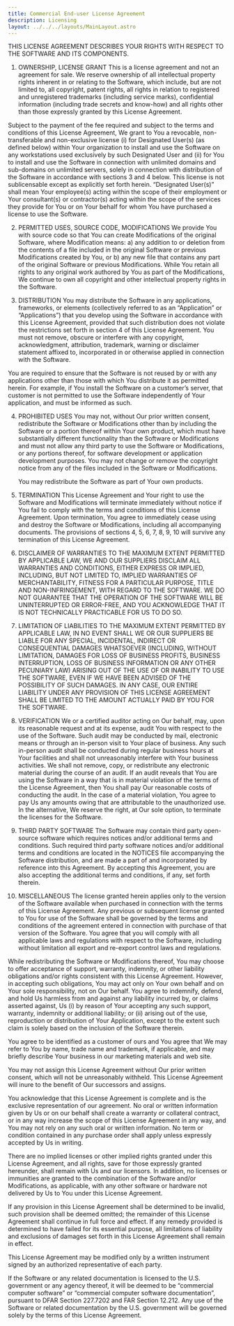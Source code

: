 ```yaml
---
title: Commercial End-user License Agreement
description: Licensing
layout: ../../../layouts/MainLayout.astro
---
```


THIS LICENSE AGREEMENT DESCRIBES YOUR RIGHTS WITH RESPECT TO THE SOFTWARE AND ITS COMPONENTS.

1. OWNERSHIP, LICENSE GRANT
   This is a license agreement and not an agreement for sale. We reserve ownership of all intellectual property rights inherent in or relating to the Software, which include, but are not limited to, all copyright, patent rights, all rights in relation to registered and unregistered trademarks (including service marks), confidential information (including trade secrets and know-how) and all rights other than those expressly granted by this License Agreement.

Subject to the payment of the fee required and subject to the terms and conditions of this License Agreement, We grant to You a revocable, non- transferable and non-exclusive license (i) for Designated User(s) (as defined below) within Your organization to install and use the Software on any workstations used exclusively by such Designated User and (ii) for You to install and use the Software in connection with unlimited domains and sub-domains on unlimited servers, solely in connection with distribution of the Software in accordance with sections 3 and 4 below. This license is not sublicensable except as explicitly set forth herein. “Designated User(s)” shall mean Your employee(s) acting within the scope of their employment or Your consultant(s) or contractor(s) acting within the scope of the services they provide for You or on Your behalf for whom You have purchased a license to use the Software.

2. PERMITTED USES, SOURCE CODE, MODIFICATIONS
   We provide You with source code so that You can create Modifications of the original Software, where Modification means: a) any addition to or deletion from the contents of a file included in the original Software or previous Modifications created by You, or b) any new file that contains any part of the original Software or previous Modifications. While You retain all rights to any original work authored by You as part of the Modifications, We continue to own all copyright and other intellectual property rights in the Software.

3. DISTRIBUTION
   You may distribute the Software in any applications, frameworks, or elements (collectively referred to as an “Application” or “Applications”) that you develop using the Software in accordance with this License Agreement, provided that such distribution does not violate the restrictions set forth in section 4 of this License Agreement. You must not remove, obscure or interfere with any copyright, acknowledgment, attribution, trademark, warning or disclaimer statement affixed to, incorporated in or otherwise applied in connection with the Software.

You are required to ensure that the Software is not reused by or with any applications other than those with which You distribute it as permitted herein. For example, if You install the Software on a customer’s server, that customer is not permitted to use the Software independently of Your application, and must be informed as such.

4. PROHIBITED USES
   You may not, without Our prior written consent, redistribute the Software or Modifications other than by including the Software or a portion thereof within Your own product, which must have substantially different functionality than the Software or Modifications and must not allow any third party to use the Software or Modifications, or any portions thereof, for software development or application development purposes. You may not change or remove the copyright notice from any of the files included in the Software or Modifications.

   You may redistribute the Software as part of Your own products.

5. TERMINATION
   This License Agreement and Your right to use the Software and Modifications will terminate immediately without notice if You fail to comply with the terms and conditions of this License Agreement. Upon termination, You agree to immediately cease using and destroy the Software or Modifications, including all accompanying documents. The provisions of sections 4, 5, 6, 7, 8, 9, 10 will survive any termination of this License Agreement.

6. DISCLAIMER OF WARRANTIES
   TO THE MAXIMUM EXTENT PERMITTED BY APPLICABLE LAW, WE AND OUR SUPPLIERS DISCLAIM ALL WARRANTIES AND CONDITIONS, EITHER EXPRESS OR IMPLIED, INCLUDING, BUT NOT LIMITED TO, IMPLIED WARRANTIES OF MERCHANTABILITY, FITNESS FOR A PARTICULAR PURPOSE, TITLE AND NON-INFRINGEMENT, WITH REGARD TO THE SOFTWARE. WE DO NOT GUARANTEE THAT THE OPERATION OF THE SOFTWARE WILL BE UNINTERRUPTED OR ERROR-FREE, AND YOU ACKNOWLEDGE THAT IT IS NOT TECHNICALLY PRACTICABLE FOR US TO DO SO.

7. LIMITATION OF LIABILITIES
   TO THE MAXIMUM EXTENT PERMITTED BY APPLICABLE LAW, IN NO EVENT SHALL WE OR OUR SUPPLIERS BE LIABLE FOR ANY SPECIAL, INCIDENTAL, INDIRECT OR CONSEQUENTIAL DAMAGES WHATSOEVER (INCLUDING, WITHOUT LIMITATION, DAMAGES FOR LOSS OF BUSINESS PROFITS, BUSINESS INTERRUPTION, LOSS OF BUSINESS INFORMATION OR ANY OTHER PECUNIARY LAW) ARISING OUT OF THE USE OF OR INABILITY TO USE THE SOFTWARE, EVEN IF WE HAVE BEEN ADVISED OF THE POSSIBILITY OF SUCH DAMAGES. IN ANY CASE, OUR ENTIRE LIABILITY UNDER ANY PROVISION OF THIS LICENSE AGREEMENT SHALL BE LIMITED TO THE AMOUNT ACTUALLY PAID BY YOU FOR THE SOFTWARE.

8. VERIFICATION
   We or a certified auditor acting on Our behalf, may, upon its reasonable request and at its expense, audit You with respect to the use of the Software. Such audit may be conducted by mail, electronic means or through an in-person visit to Your place of business. Any such in-person audit shall be conducted during regular business hours at Your facilities and shall not unreasonably interfere with Your business activities. We shall not remove, copy, or redistribute any electronic material during the course of an audit. If an audit reveals that You are using the Software in a way that is in material violation of the terms of the License Agreement, then You shall pay Our reasonable costs of conducting the audit. In the case of a material violation, You agree to pay Us any amounts owing that are attributable to the unauthorized use. In the alternative, We reserve the right, at Our sole option, to terminate the licenses for the Software.

9. THIRD PARTY SOFTWARE
   The Software may contain third party open-source software which requires notices and/or additional terms and conditions. Such required third party software notices and/or additional terms and conditions are located in the NOTICES file accompanying the Software distribution, and are made a part of and incorporated by reference into this Agreement. By accepting this Agreement, you are also accepting the additional terms and conditions, if any, set forth therein.

10. MISCELLANEOUS
    The license granted herein applies only to the version of the Software available when purchased in connection with the terms of this License Agreement. Any previous or subsequent license granted to You for use of the Software shall be governed by the terms and conditions of the agreement entered in connection with purchase of that version of the Software. You agree that you will comply with all applicable laws and regulations with respect to the Software, including without limitation all export and re-export control laws and regulations.

While redistributing the Software or Modifications thereof, You may choose to offer acceptance of support, warranty, indemnity, or other liability obligations and/or rights consistent with this License Agreement. However, in accepting such obligations, You may act only on Your own behalf and on Your sole responsibility, not on Our behalf. You agree to indemnify, defend, and hold Us harmless from and against any liability incurred by, or claims asserted against, Us (i) by reason of Your accepting any such support, warranty, indemnity or additional liability; or (ii) arising out of the use, reproduction or distribution of Your Application, except to the extent such claim is solely based on the inclusion of the Software therein.

You agree to be identified as a customer of ours and You agree that We may refer to You by name, trade name and trademark, if applicable, and may briefly describe Your business in our marketing materials and web site.

You may not assign this License Agreement without Our prior written consent, which will not be unreasonably withheld. This License Agreement will inure to the benefit of Our successors and assigns.

You acknowledge that this License Agreement is complete and is the exclusive representation of our agreement. No oral or written information given by Us or on our behalf shall create a warranty or collateral contract, or in any way increase the scope of this License Agreement in any way, and You may not rely on any such oral or written information. No term or condition contained in any purchase order shall apply unless expressly accepted by Us in writing.

There are no implied licenses or other implied rights granted under this License Agreement, and all rights, save for those expressly granted hereunder, shall remain with Us and our licensors. In addition, no licenses or immunities are granted to the combination of the Software and/or Modifications, as applicable, with any other software or hardware not delivered by Us to You under this License Agreement.

If any provision in this License Agreement shall be determined to be invalid, such provision shall be deemed omitted; the remainder of this License Agreement shall continue in full force and effect. If any remedy provided is determined to have failed for its essential purpose, all limitations of liability and exclusions of damages set forth in this License Agreement shall remain in effect.

This License Agreement may be modified only by a written instrument signed by an authorized representative of each party.

If the Software or any related documentation is licensed to the U.S. government or any agency thereof, it will be deemed to be “commercial computer software” or “commercial computer software documentation”, pursuant to DFAR Section 227.7202 and FAR Section 12.212. Any use of the Software or related documentation by the U.S. government will be governed solely by the terms of this License Agreement.
